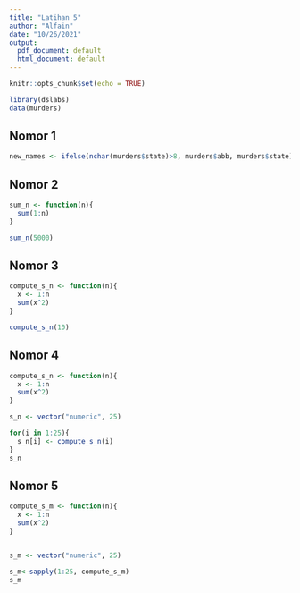 ```yaml
---
title: "Latihan 5"
author: "Alfain"
date: "10/26/2021"
output:
  pdf_document: default
  html_document: default
---
```


```r
knitr::opts_chunk$set(echo = TRUE)
```

```r
library(dslabs)
data(murders)
```

## Nomor 1
```r
new_names <- ifelse(nchar(murders$state)>8, murders$abb, murders$state)
```

## Nomor 2
```r
sum_n <- function(n){
  sum(1:n)
}

sum_n(5000)
```

## Nomor 3
```r
compute_s_n <- function(n){
  x <- 1:n
  sum(x^2)
}

compute_s_n(10)
```

## Nomor 4
```r
compute_s_n <- function(n){
  x <- 1:n
  sum(x^2)
}

s_n <- vector("numeric", 25)

for(i in 1:25){
  s_n[i] <- compute_s_n(i)
}
s_n
```

## Nomor 5
```r
compute_s_m <- function(n){
  x <- 1:n
  sum(x^2)
}


s_m <- vector("numeric", 25)

s_m<-sapply(1:25, compute_s_m)
s_m
```

